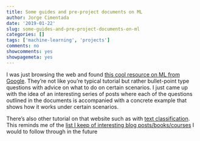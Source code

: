 ```yaml
---
title: Some guides and pre-project documents on ML
author: Jorge Cimentada
date: '2019-01-22'
slug: some-guides-and-pre-project-documents-on-ml
categories: []
tags: ['machine-learning', 'projects']
comments: no
showcomments: yes
showpagemeta: yes
---
```


I was just browsing the web and found [this cool resource on ML from Google](https://developers.google.com/machine-learning/guides/rules-of-ml/). They're not like you're typical tutorial but rather bullet-point type questions with advice on what to do on certain scenarios. I just came up with the idea of an interesting series of posts where each of the questions outlined in the documents is accompanied with a concrete example that shows how it works under certain scenarios.

There's also other tutorial on that website such as with [text classification](https://developers.google.com/machine-learning/guides/text-classification/). This reminds me of the [list I keep of interesting blog posts/books/courses](https://github.com/cimentadaj/info_to_read) I would to follow through in the future
